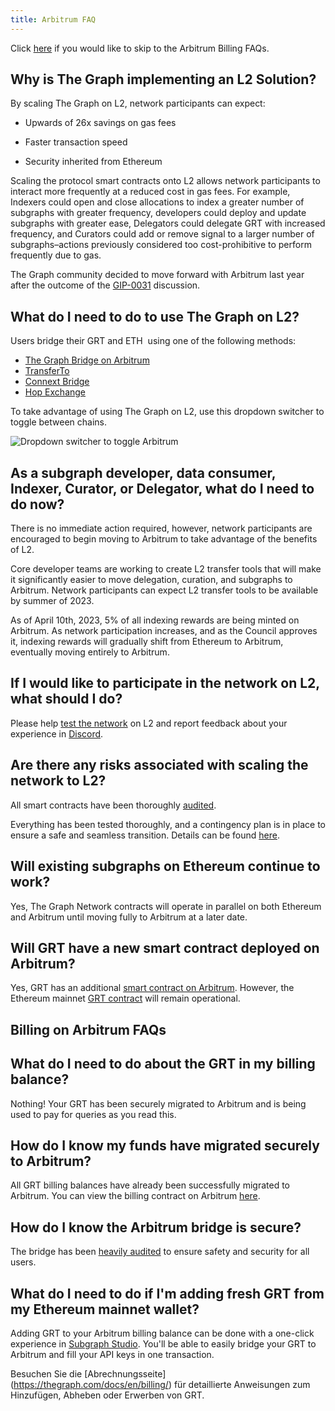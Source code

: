 ```yaml
---
title: Arbitrum FAQ
---
```


Click [here](#billing-on-arbitrum-faqs) if you would like to skip to the Arbitrum Billing FAQs.

## Why is The Graph implementing an L2 Solution?

By scaling The Graph on L2, network participants can expect:

-   Upwards of 26x savings on gas fees

-   Faster transaction speed

-   Security inherited from Ethereum

Scaling the protocol smart contracts onto L2 allows network participants to interact more frequently at a reduced cost in gas fees. For example, Indexers could open and close allocations to index a greater number of subgraphs with greater frequency, developers could deploy and update subgraphs with greater ease, Delegators could delegate GRT with increased frequency, and Curators could add or remove signal to a larger number of subgraphs–actions previously considered too cost-prohibitive to perform frequently due to gas.

The Graph community decided to move forward with Arbitrum last year after the outcome of the [GIP-0031](https://forum.thegraph.com/t/gip-0031-arbitrum-grt-bridge/3305) discussion.

## What do I need to do to use The Graph on L2?

Users bridge their GRT and ETH  using one of the following methods:

-   [The Graph Bridge on Arbitrum](https://bridge.arbitrum.io/?l2ChainId=42161)
-   [TransferTo](https://transferto.xyz/swap)
-   [Connext Bridge](https://bridge.connext.network/)
-   [Hop Exchange](https://app.hop.exchange/#/send?token=ETH)

To take advantage of using The Graph on L2, use this dropdown switcher to toggle between chains.

![Dropdown switcher to toggle Arbitrum](/img/arbitrum-screenshot-toggle.png)

## As a subgraph developer, data consumer, Indexer, Curator, or Delegator, what do I need to do now?

There is no immediate action required, however, network participants are encouraged to begin moving to Arbitrum to take advantage of the benefits of L2.

Core developer teams are working to create L2 transfer tools that will make it significantly easier to move delegation, curation, and subgraphs to Arbitrum. Network participants can expect L2 transfer tools to be available by summer of 2023.

As of April 10th, 2023, 5% of all indexing rewards are being minted on Arbitrum. As network participation increases, and as the Council approves it, indexing rewards will gradually shift from Ethereum to Arbitrum, eventually moving entirely to Arbitrum.

## If I would like to participate in the network on L2, what should I do?

Please help [test the network](https://testnet.thegraph.com/explorer) on L2 and report feedback about your experience in [Discord](https://discord.gg/vtvv7FP).

## Are there any risks associated with scaling the network to L2?

All smart contracts have been thoroughly [audited](https://github.com/graphprotocol/contracts/blob/dev/audits/OpenZeppelin/2022-07-graph-arbitrum-bridge-audit.pdf).

Everything has been tested thoroughly, and a contingency plan is in place to ensure a safe and seamless transition. Details can be found [here](https://forum.thegraph.com/t/gip-0037-the-graph-arbitrum-deployment-with-linear-rewards-minted-in-l2/3551#risks-and-security-considerations-20).

## Will existing subgraphs on Ethereum continue to work?

Yes, The Graph Network contracts will operate in parallel on both Ethereum and Arbitrum until moving fully to Arbitrum at a later date.

## Will GRT have a new smart contract deployed on Arbitrum?

Yes, GRT has an additional [smart contract on Arbitrum](https://arbiscan.io/address/0x9623063377ad1b27544c965ccd7342f7ea7e88c7). However, the Ethereum mainnet [GRT contract](https://etherscan.io/token/0xc944e90c64b2c07662a292be6244bdf05cda44a7) will remain operational.

## Billing on Arbitrum FAQs

## What do I need to do about the GRT in my billing balance?

Nothing! Your GRT has been securely migrated to Arbitrum and is being used to pay for queries as you read this.

## How do I know my funds have migrated securely to Arbitrum?

All GRT billing balances have already been successfully migrated to Arbitrum. You can view the billing contract on Arbitrum [here](https://arbiscan.io/address/0x1B07D3344188908Fb6DEcEac381f3eE63C48477a).

## How do I know the Arbitrum bridge is secure?

The bridge has been [heavily audited](https://code4rena.com/contests/2022-10-the-graph-l2-bridge-contest) to ensure safety and security for all users.

## What do I need to do if I'm adding fresh GRT from my Ethereum mainnet wallet?

Adding GRT to your Arbitrum billing balance can be done with a one-click experience in [Subgraph Studio](https://thegraph.com/studio/). You'll be able to easily bridge your GRT to Arbitrum and fill your API keys in one transaction.

Besuchen Sie die [Abrechnungsseite] \(https://thegraph.com/docs/en/billing/) für detaillierte Anweisungen zum Hinzufügen, Abheben oder Erwerben von GRT.
